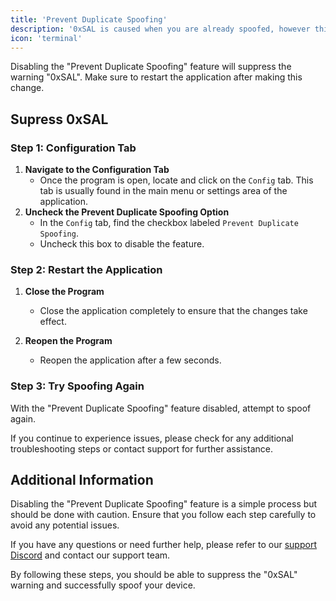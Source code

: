 ```yaml
---
title: 'Prevent Duplicate Spoofing'
description: '0xSAL is caused when you are already spoofed, however this may be captured incorrectly, even if you have never spoofed.'
icon: 'terminal'
---
```


<Note>
Disabling the "Prevent Duplicate Spoofing" feature will suppress the warning "0xSAL". Make sure to restart the application after making this change.
</Note>

## Supress 0xSAL

### Step 1: Configuration Tab

1. **Navigate to the Configuration Tab**
    - Once the program is open, locate and click on the `Config` tab. This tab is usually found in the main menu or settings area of the application.
2. **Uncheck the Prevent Duplicate Spoofing Option**
    - In the `Config` tab, find the checkbox labeled `Prevent Duplicate Spoofing`.
    - Uncheck this box to disable the feature.

### Step 2: Restart the Application

1. **Close the Program**
    - Close the application completely to ensure that the changes take effect.

2. **Reopen the Program**
    - Reopen the application after a few seconds.

### Step 3: Try Spoofing Again
With the "Prevent Duplicate Spoofing" feature disabled, attempt to spoof again.

<Note>
If you continue to experience issues, please check for any additional troubleshooting steps or contact support for further assistance.
</Note>

## Additional Information

<Warning>
Disabling the "Prevent Duplicate Spoofing" feature is a simple process but should be done with caution. Ensure that you follow each step carefully to avoid any potential issues.
</Warning>

If you have any questions or need further help, please refer to our [support Discord](https://discord.gg/mqCSPwv7bK) and contact our support team.

By following these steps, you should be able to suppress the "0xSAL" warning and successfully spoof your device.